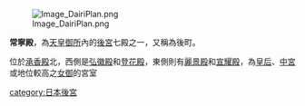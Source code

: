 {{Unreferenced|time=2017-08-28T12:23:02+00:00}}
[[File:Image_DairiPlan.png|right]]

'''常寧殿'''，為[[天皇|天皇]][[御所|御所]]內的[[後宮|後宮]]七殿之一，又稱為後町。

位於[[承香殿|承香殿]]北，西側是[[弘徽殿|弘徽殿]]和[[登花殿|登花殿]]，東側則有[[麗景殿|麗景殿]]和[[宣耀殿|宣耀殿]]，為[[皇后|皇后]]、[[中宮|中宮]]或地位較高之[[女御|女御]]的宮室

[[category:日本後宮|category:日本後宮]]